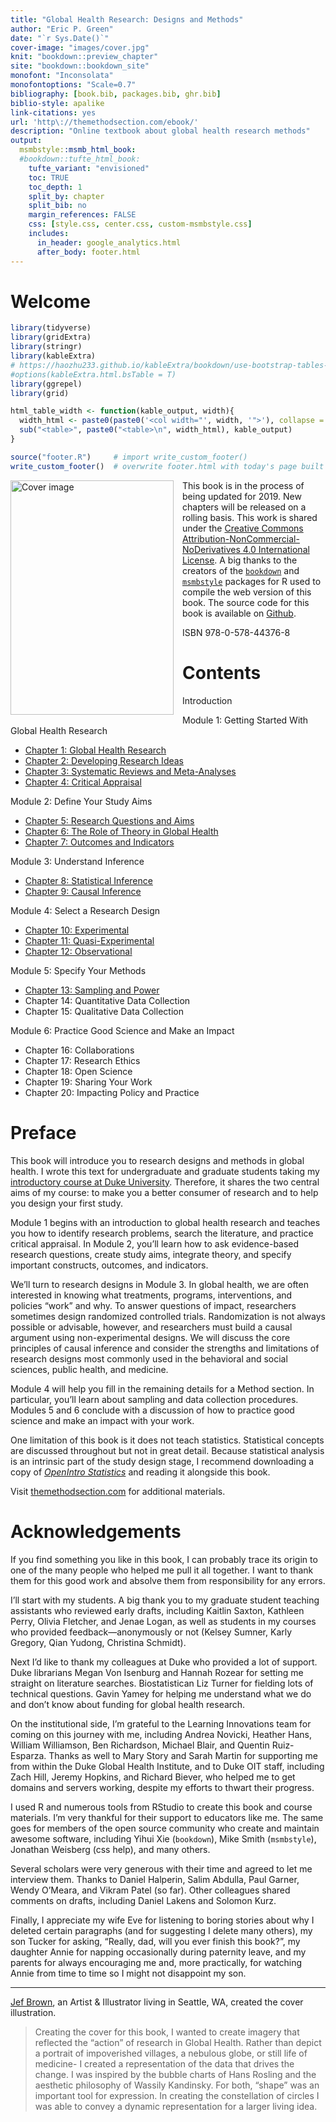 ```yaml
--- 
title: "Global Health Research: Designs and Methods"
author: "Eric P. Green"
date: "`r Sys.Date()`"
cover-image: "images/cover.jpg"
knit: "bookdown::preview_chapter"
site: "bookdown::bookdown_site"
monofont: "Inconsolata"
monofontoptions: "Scale=0.7"
bibliography: [book.bib, packages.bib, ghr.bib]
biblio-style: apalike
link-citations: yes
url: 'http\://themethodsection.com/ebook/'
description: "Online textbook about global health research methods"
output:
  msmbstyle::msmb_html_book:
  #bookdown::tufte_html_book:
    tufte_variant: "envisioned"
    toc: TRUE
    toc_depth: 1
    split_by: chapter
    split_bib: no
    margin_references: FALSE
    css: [style.css, center.css, custom-msmbstyle.css]
    includes:
      in_header: google_analytics.html
      after_body: footer.html
---
```


# Welcome {-}

```r
library(tidyverse)
library(gridExtra)
library(stringr)
library(kableExtra)
# https://haozhu233.github.io/kableExtra/bookdown/use-bootstrap-tables-in-gitbooks-epub.html
#options(kableExtra.html.bsTable = T)
library(ggrepel)
library(grid)

html_table_width <- function(kable_output, width){
  width_html <- paste0(paste0('<col width="', width, '">'), collapse = "\n")
  sub("<table>", paste0("<table>\n", width_html), kable_output)
}

source("footer.R")     # import write_custom_footer()
write_custom_footer()  # overwrite footer.html with today's page built date
```

<img src="images/cover.jpg" width="261" height="375" alt="Cover image" align="left" style="margin: 0 1em 1em 0" /> This book is in the process of being updated for 2019. New chapters will be released on a rolling basis. This work is shared under the [Creative Commons Attribution-NonCommercial-NoDerivatives 4.0 International License](https://creativecommons.org/licenses/by-nc-nd/4.0/). A big thanks to the creators of the [`bookdown`](https://github.com/rstudio/bookdown) and [`msmbstyle`](https://github.com/grimbough/msmbstyle) packages for R used to compile the web version of this book. The source code for this book is available on [Github](https://github.com/ericpgreen/GHRbook).

ISBN 978-0-578-44376-8

# Contents{-}

Introduction

Module 1: Getting Started With Global Health Research

- [Chapter 1: Global Health Research](#ghr)
- [Chapter 2: Developing Research Ideas](#ideas)
- [Chapter 3: Systematic Reviews and Meta-Analyses](#filtered)
- [Chapter 4: Critical Appraisal](#critical)

Module 2: Define Your Study Aims

- [Chapter 5: Research Questions and Aims](#aims)
- [Chapter 6: The Role of Theory in Global Health](#theory)
- [Chapter 7: Outcomes and Indicators](#measurement)

Module 3: Understand Inference

- [Chapter 8: Statistical Inference](#statisticalinference)
- [Chapter 9: Causal Inference](#causalinference)

Module 4: Select a Research Design

- [Chapter 10: Experimental](#experimental)
- [Chapter 11: Quasi-Experimental](#quasiexperimental)
- [Chapter 12: Observational](#observational)

Module 5: Specify Your Methods

- [Chapter 13: Sampling and Power](#sampling)
- Chapter 14: Quantitative Data Collection
- Chapter 15: Qualitative Data Collection

Module 6: Practice Good Science and Make an Impact

- Chapter 16: Collaborations
- Chapter 17: Research Ethics
- Chapter 18: Open Science
- Chapter 19: Sharing Your Work
- Chapter 20: Impacting Policy and Practice


# Preface{-}

This book will introduce you to research designs and methods in global health. I wrote this text for undergraduate and graduate students taking my [introductory course at Duke University](http://www.globalhealthresearch.co/). Therefore, it shares the two central aims of my course: to make you a better consumer of research and to help you design your first study.

Module 1 begins with an introduction to global health research and teaches you how to identify research problems, search the literature, and practice critical appraisal. In Module 2, you'll learn how to ask evidence-based research questions, create study aims, integrate theory, and specify important constructs, outcomes, and indicators.

We'll turn to research designs in Module 3. In global health, we are often interested in knowing what treatments, programs, interventions, and policies “work” and why. To answer questions of impact, researchers sometimes design randomized controlled trials. Randomization is not always possible or advisable, however, and researchers must build a causal argument using non-experimental designs. We will discuss the core principles of causal inference and consider the strengths and limitations of research designs most commonly used in the behavioral and social sciences, public health, and medicine.

Module 4 will help you fill in the remaining details for a Method section. In particular, you'll learn about sampling and data collection procedures. Modules 5 and 6 conclude with a discussion of how to practice good science and make an impact with your work. 

One limitation of this book is it does not teach statistics. Statistical concepts are discussed throughout but not in great detail. Because statistical analysis is an intrinsic part of the study design stage, I recommend downloading a copy of [*OpenIntro Statistics*](https://www.openintro.org/stat/) and reading it alongside this book.

Visit [themethodsection.com](http://themethodsection.com/) for additional materials.

# Acknowledgements {-}

If you find something you like in this book, I can probably trace its origin to one of the many people who helped me pull it all together. I want to thank them for this good work and absolve them from responsibility for any errors.

I'll start with my students. A big thank you to my graduate student teaching assistants who reviewed early drafts, including Kaitlin Saxton, Kathleen Perry, Olivia Fletcher, and Jenae Logan, as well as students in my courses who provided feedback—anonymously or not (Kelsey Sumner, Karly Gregory, Qian Yudong, Christina Schmidt).

Next I'd like to thank my colleagues at Duke who provided a lot of support. Duke librarians Megan Von Isenburg and Hannah Rozear for setting me straight on literature searches. Biostatistican Liz Turner for fielding lots of technical questions. Gavin Yamey for helping me understand what we do and don't know about funding for global health research.

On the institutional side, I'm grateful to the Learning Innovations team for coming on this journey with me, including Andrea Novicki, Heather Hans, William Williamson, Ben Richardson, Michael Blair, and Quentin Ruiz-Esparza. Thanks as well to Mary Story and Sarah Martin for supporting me from within the Duke Global Health Institute, and to Duke OIT staff, including Zach Hill, Jeremy Hopkins, and Richard Biever, who helped me to get domains and servers working, despite my efforts to thwart their progress.

I used R and numerous tools from RStudio to create this book and course materials. I'm very thankful for their support to educators like me. The same goes for members of the open source community who create and maintain awesome software, including Yihui Xie (`bookdown`), Mike Smith (`msmbstyle`), Jonathan Weisberg (css help), and many others.

Several scholars were very generous with their time and agreed to let me interview them. Thanks to Daniel Halperin, Salim Abdulla, Paul Garner, Wendy O'Meara, and Vikram Patel (so far). Other colleagues shared comments on drafts, including Daniel Lakens and Solomon Kurz.

Finally, I appreciate my wife Eve for listening to boring stories about why I deleted certain paragraphs (and for suggesting I delete many others), my son Tucker for asking, "Really, dad, will you ever finish this book?", my daughter Annie for napping occasionally during paternity leave, and my parents for always encouraging me and, more practically, for watching Annie from time to time so I might not disappoint my son.

* * *

[Jef Brown](http://www.jefbrown.com), an Artist & Illustrator living in Seattle, WA, created the cover illustration. 

> Creating the cover for this book, I wanted to create imagery that reflected the “action” of research in Global Health. Rather than depict a portrait of impoverished villages, a nebulous globe, or still life of medicine- I created a representation of the data that drives the change. I was inspired by the bubble charts of Hans Rosling and the aesthetic philosophy of Wassily Kandinsky. For both, “shape” was an important tool for expression. In creating the constellation of circles I was able to convey a dynamic representation for a larger living idea.
